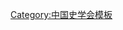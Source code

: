 {{Navbox
| name   = 中国史学会第二届理事会
| title  = [[中国史学会]]第二届理事会
| above  = 1980年4月－1983年4月
| bodyclass = hlist
| group1 = 主席团
| list1  = 
* [[鄭天挺]]
* [[周谷城]]
* [[白寿彝]]
* [[刘大年]]
* [[邓广铭]]
| group2 = 常务理事
| list2  = 
* [[鄭天挺]]
* [[黎澍 (1912年)|黎　澍]]
* [[邓广铭]]
* [[刘大年]]
* [[白寿彝]]
* [[周谷城]]
* [[夏鼐|夏　鼐]]
* [[梁寒冰]]
* [[翁独健]]
* [[林甘泉]]
* [[尹达|尹　达]]
* [[胡華|胡　华]]
* [[谭其骧]]
* [[韓儒林]]
* [[戴逸|戴　逸]]
| group3 = 理事
| list3  = 
* [[鄭天挺]]
* [[白寿彝]]
* [[周谷城]]
* [[邓广铭]]
* [[黎澍 (1912年)|黎　澍]]
* [[刘大年]]
* [[韓儒林]]
* [[夏鼐|夏　鼐]]
* [[唐长孺]]
* [[翁独健]]
* [[谭其骧]]
* [[王仲荦]]
* [[徐中舒]]
* [[吴于廑]]
* [[佟冬|佟　冬]]
* [[侯外庐]]
* [[史念海]]
* [[李新 (历史学家)|李　新]]
* [[季羡林]]
* [[胡華|胡　华]]
* [[戴逸|戴　逸]]
* [[顾颉刚]]
* [[尹达|尹　达]]
* [[吴泽 (历史学家)|吴　泽]]
* [[梁寒冰]]
* [[呂振羽]]
* [[金应熙]]
* [[木合他巴尔]]
* [[蔡尚思]]
* [[沈炼之]]
* [[吴廷璆]]
* [[傅衣凌|傅家麟]]
* [[陈翰笙]]
* [[金宝祥]]
* [[黄绍湘]]
* [[罗尔纲]]
* [[裴文中]]
* [[林甘泉]]
* [[張政烺]]
* [[胡厚宣]]
* [[胡绳|胡　绳]]
* [[李侃 (1922年)|李　侃]]
* [[多吉才旦]]
* [[任继愈]]
* [[严中平]]
* [[光仁洪]]
* [[莫乃群]]
* [[特布信]]
* [[刘思慕]]
* [[谷苞|谷　苞]]
* [[蔡美彪]]
* [[包尔汉]]
* [[戈瓦|戈　瓦]]
* [[周予同]]
* [[丁伟志]]
* [[金冲及]]
* [[荣孟源]]
* [[張友漁 (法學家)|张友渔]]
* [[安志敏 (考古学家)|安志敏]]
* [[熊德基]]
* [[张恒寿]]
* [[郝树侯]]
* [[周春元]]
* [[赵盛世]]
* [[刘民声]]
* [[林增平]]
* [[谷霁光]]
* [[胡思庸]]
* [[方国瑜]]
* [[周传儒]]
* [[韩荫晟]]
| group4 = 秘书长
| list4  = [[梁寒冰]]
| group5 = 副秘书长
| list5  = 
* [[李侃 (1922年)|李　侃]]
* [[程应镠]]
* [[梅关桦]]
| group6 = 
| list6  = 
}}<noinclude>
{{collapsible option}}
[[Category:中国史学会模板]]
</noinclude>